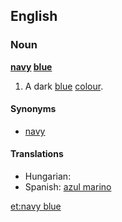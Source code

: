 ==English==

===Noun===
'''[[navy]] [[blue]]'''

# {{color}} A dark [[blue]] [[color|colour]].
#:{{color panel|2=000080}}

====Synonyms====
*[[navy]]

====Translations====
{{trans-top|a dark blue color}}
* Hungarian: {{t|hu|tengerészkék}}
* Spanish: [[azul marino]] {{m}}
{{trans-mid}}
{{trans-bottom}}

[[et:navy blue]]